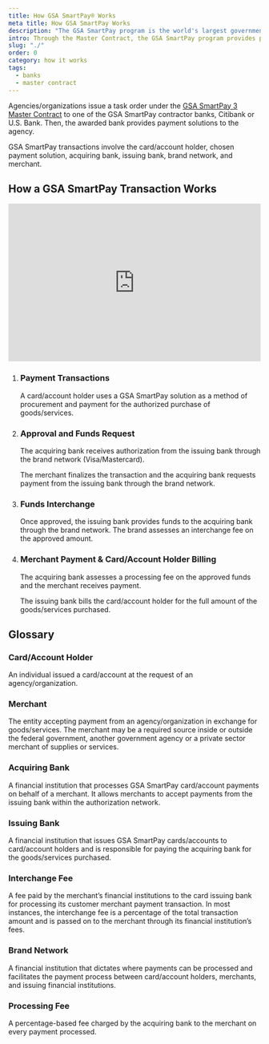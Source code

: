 ```yaml
---
title: How GSA SmartPay® Works
meta title: How GSA SmartPay Works
description: "The GSA SmartPay program is the world's largest government charge card and commercial payment solutions program."
intro: Through the Master Contract, the GSA SmartPay program provides payment solutions to support mission needs.
slug: "./"
order: 0
category: how it works
tags:
  - banks
  - master contract
---
```


Agencies/organizations issue a task order under the [GSA SmartPay 3 Master Contract](/about/master-contract/) to one of the GSA SmartPay contractor banks, Citibank or U.S. Bank. Then, the awarded bank provides payment solutions to the agency.

GSA SmartPay transactions involve the card/account holder, chosen payment solution, acquiring bank, issuing bank, brand network, and merchant.

## How a GSA SmartPay Transaction Works

<iframe width="100%" height="315" src="https://www.youtube.com/embed/sfWxZlbZwgo?rel=0" title="YouTube video player" frameborder="0" allow="accelerometer; 
clipboard-write; encrypted-media; gyroscope; picture-in-picture; web-share" allowfullscreen sandbox="allow-scripts allow-same-origin allow-popups"></iframe>

<ol class="usa-process-list">
  <li class="usa-process-list__item">
    <h3 class="usa-process-list__heading">Payment Transactions</h3>
    <p class="margin-top-05">
      A card/account holder uses a GSA SmartPay solution as a method of procurement and payment for the authorized purchase of goods/services.
    </p>
  </li>
  <li class="usa-process-list__item">
    <h3 class="usa-process-list__heading">Approval and Funds Request</h3>
    <p>
      The acquiring bank receives authorization from the issuing bank through the brand network (Visa/Mastercard).
    </p>
    <p>
      The merchant finalizes the transaction and the acquiring bank requests payment from the issuing bank through the brand network.
    </p>
  </li>
  <li class="usa-process-list__item">
    <h3 class="usa-process-list__heading">Funds Interchange</h3>
    <p>
      Once approved, the issuing bank provides funds to the acquiring bank through the brand network. The brand assesses an interchange fee on the approved amount.
    </p>
  </li>
    <li class="usa-process-list__item">
    <h3 class="usa-process-list__heading">Merchant Payment & Card/Account Holder Billing</h3>
    <p>
      The acquiring bank assesses a processing fee on the approved funds and the merchant receives payment.
    </p>
    <p>
      The issuing bank bills the card/account holder for the full amount of the goods/services purchased.
    </p>  
  </li>
</ol>

## Glossary

### Card/Account Holder

An individual issued a card/account at the request of an agency/organization.

### Merchant

The entity accepting payment from an agency/organization in exchange for goods/services. The merchant may be a required source inside or outside the federal government, another government agency or a private sector merchant of supplies or services.

### Acquiring Bank

A financial institution that processes GSA SmartPay card/account payments on behalf of a merchant. It allows merchants to accept payments from the issuing bank within the authorization network.

### Issuing Bank

A financial institution that issues GSA SmartPay cards/accounts to card/account holders and is responsible for paying the acquiring bank for the goods/services purchased.

### Interchange Fee

A fee paid by the merchant’s financial institutions to the card issuing bank for processing its customer merchant payment transaction. In most instances, the interchange fee is a percentage of the total transaction amount and is passed on to the merchant through its financial institution’s fees.

### Brand Network

A financial institution that dictates where payments can be processed and facilitates the payment process between card/account holders, merchants, and issuing financial institutions.

### Processing Fee

A percentage-based fee charged by the acquiring bank to the merchant on every payment processed.
